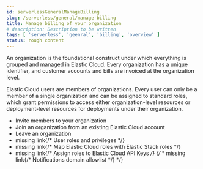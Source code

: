 ```yaml
---
id: serverlessGeneralManageBilling
slug: /serverless/general/manage-billing
title: Manage billing of your organization
# description: Description to be written
tags: [ 'serverless', 'geenral', 'billing', 'overview' ]
status: rough content
---
```



<RoughContent />

An organization is the foundational construct under which everything is grouped and managed in Elastic Cloud. Every organization has a unique identifier, and customer accounts and bills are invoiced at the organization level. 

Elastic Cloud users are members of organizations. Every user can only be a member of a single organization and can be assigned to standard roles, which grant permissions to access either organization-level resources or deployment-level resources for deployments under their organization.

* <DocLink id="serverlessElasticsearchInviteMembersToYourOrganization">Invite members to your organization</DocLink> 
* <DocLink id="serverlessElasticsearchInviteMembersToYourOrganization" section="join-an-organization-from-an-existing-elastic-cloud-account">Join an organization from an existing Elastic Cloud account</DocLink>
* <DocLink id="serverlessElasticsearchInviteMembersToYourOrganization" section="leave-an-organization">Leave an organization</DocLink>
* <DocBadge><DocIcon size="s" type="unlink" title="missing link"/> missing link</DocBadge>{/*  <DocLink id="enCloudEcUserPrivileges">User roles and privileges</DocLink> */}
* <DocBadge><DocIcon size="s" type="unlink" title="missing link"/> missing link</DocBadge>{/*  <DocLink id="enCloudEcStackUserOrgMember">Map Elastic Cloud roles with Elastic Stack roles</DocLink> */}
* <DocBadge><DocIcon size="s" type="unlink" title="missing link"/> missing link</DocBadge>{/*  <DocLink id="enCloudEcApiKeys">Assign roles to Elastic Cloud API Keys</DocLink> */}
    {/* * <DocBadge><DocIcon size="s" type="unlink" title="missing link"/> missing link</DocBadge>{/*  <DocLink id="enCloudEcOrganizationsNotificationsDomainAllowlist">Notifications domain allowlist</DocLink> */} */}

